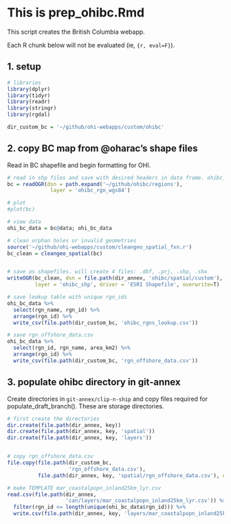 # This is prep_ohibc.Rmd

This script creates the British Columbia webapp. 

Each R chunk below will not be evaluated (ie, `{r, eval=F}`). 

## 1. setup
```r

# libraries
library(dplyr)
library(tidyr)
library(readr)
library(stringr)
library(rgdal)

dir_custom_bc = '~/github/ohi-webapps/custom/ohibc'


```


## 2. copy BC map from @oharac's shape files  

Read in BC shapefile and begin formatting for OHI.


```r

# read in shp files and save with desired headers in data frame. ohibc_rgn_wgs84 is in the correct projection for webapps
bc = readOGR(dsn = path.expand('~/github/ohibc/regions'),
              layer = 'ohibc_rgn_wgs84')

# plot 
#plot(bc)

# view data
ohi_bc_data = bc@data; ohi_bc_data

# clean orphan holes or invalid geometries 
source('~/github/ohi-webapps/custom/cleangeo_spatial_fxn.r')
bc_clean = cleangeo_spatial(bc)


# save as shapefiles. will create 4 files: .dbf, .prj, .shp, .shx
writeOGR(bc_clean, dsn = file.path(dir_annex, 'ohibc/spatial/custom'), 
         layer = 'ohibc_shp', driver = 'ESRI Shapefile', overwrite=T) 

# save lookup table with unique rgn_ids
ohi_bc_data %>%
  select(rgn_name, rgn_id) %>%
  arrange(rgn_id) %>%
  write_csv(file.path(dir_custom_bc, 'ohibc_rgns_lookup.csv'))

# save rgn_offshore_data.csv
ohi_bc_data %>%
  select(rgn_id, rgn_name, area_km2) %>%
  arrange(rgn_id) %>%
  write_csv(file.path(dir_custom_bc, 'rgn_offshore_data.csv'))

```


## 3. populate ohibc directory in git-annex
Create directories in `git-annex/clip-n-ship` and copy files required for populate_draft_branch(). These are storage directories.

```r

# first create the directories
dir.create(file.path(dir_annex, key))
dir.create(file.path(dir_annex, key, 'spatial'))
dir.create(file.path(dir_annex, key, 'layers'))


# copy rgn_offshore_data.csv
file.copy(file.path(dir_custom_bc, 
                    'rgn_offshore_data.csv'),
          file.path(dir_annex, key, 'spatial/rgn_offshore_data.csv'), overwrite=T)

# make TEMPLATE mar_coastalpopn_inland25km_lyr.csv
read.csv(file.path(dir_annex, 
                   'can/layers/mar_coastalpopn_inland25km_lyr.csv')) %>%
  filter(rgn_id <= length(unique(ohi_bc_data$rgn_id))) %>%
  write.csv(file.path(dir_annex, key, 'layers/mar_coastalpopn_inland25km_lyr.csv'), row.names=F)
    
```


